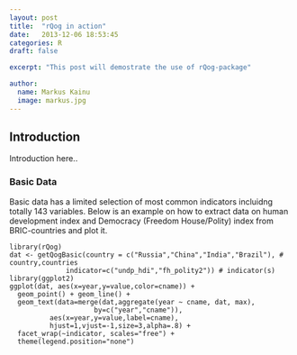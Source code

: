 ```yaml
---
layout: post
title:  "rQog in action"
date:   2013-12-06 18:53:45
categories: R
draft: false

excerpt: "This post will demostrate the use of rQog-package"

author:
  name: Markus Kainu
  image: markus.jpg
---
```


## Introduction


Introduction here..


### Basic Data

Basic data has a limited selection of most common indicators incluidng totally 143 variables. Below is an example on how to extract data on human development index and Democracy (Freedom House/Polity) index from BRIC-countries and plot it.

```rExampleBasic
library(rQog)
dat <- getQogBasic(country = c("Russia","China","India","Brazil"), # country,countries
              indicator=c("undp_hdi","fh_polity2")) # indicator(s)
library(ggplot2)
ggplot(dat, aes(x=year,y=value,color=cname)) + 
  geom_point() + geom_line() +
  geom_text(data=merge(dat,aggregate(year ~ cname, dat, max),
                     by=c("year","cname")),
          aes(x=year,y=value,label=cname),
          hjust=1,vjust=-1,size=3,alpha=.8) +
  facet_wrap(~indicator, scales="free") +
  theme(legend.position="none")
```





[jekyll-gh]: https://github.com/mojombo/jekyll
[jekyll]:    http://jekyllrb.com
